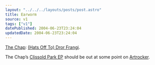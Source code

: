```yaml
---
layout: "../../../layouts/posts/post.astro"
title: Earworm
source: v1
tags: ["v1"]
datePublished: 2004-06-23T23:24:04
updatedDate: 2004-06-23T23:24:04
---
```


[The Chap][1]: [(Hats Off To) Dror Frangi][2].

The Chap&#8217;s [Clissold Park EP][3] should be out at some point on [Artrocker][4].

[1]: http://thechap.org/
[2]: http://www.thechap.nildram.co.uk/horse-lyrics.html "The Chap: The Horse lyrics sheet"
[3]: http://www.thechap.nildram.co.uk/releases2004.html "The Chap: Releases 2004"
[4]: http://www.artrocker.com/
